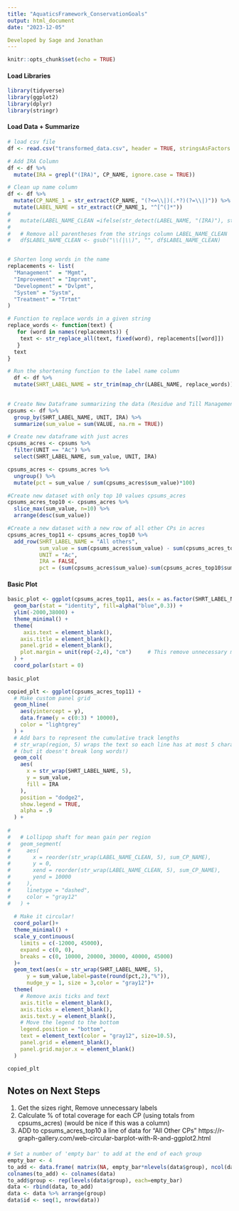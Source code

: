 ```yaml
---
title: "AquaticsFramework_ConservationGoals"
output: html_document
date: "2023-12-05"

Developed by Sage and Jonathan
---
```


```r
knitr::opts_chunk$set(echo = TRUE)

```

#### Load Libraries
```r
library(tidyverse)
library(ggplot2)
library(dplyr)
library(stringr)

```

#### Load Data + Summarize
```r
# load csv file
df <- read.csv("transformed_data.csv", header = TRUE, stringsAsFactors = FALSE)

# Add IRA Column
df <- df %>%
  mutate(IRA = grepl("(IRA)", CP_NAME, ignore.case = TRUE))

# Clean up name column
df <- df %>%
  mutate(CP_NAME_1 = str_extract(CP_NAME, "(?<=\\|)(.*?)(?=\\|)")) %>%
  mutate(LABEL_NAME = str_extract(CP_NAME_1, "^[^(]*"))
# 
#   mutate(LABEL_NAME_CLEAN =ifelse(str_detect(LABEL_NAME, "(IRA)"), str_replace(LABEL_NAME, "(IRA)", ""), LABEL_NAME))
# 
#   # Remove all parentheses from the strings column LABEL_NAME_CLEAN 
#   df$LABEL_NAME_CLEAN <- gsub("\\(|\\)", "", df$LABEL_NAME_CLEAN)


# Shorten long words in the name
replacements <- list(
  "Management"  = "Mgmt",
  "Improvement" = "Imprvmt",
  "Development" = "Dvlpmt",
  "System" = "Systm",
  "Treatment" = "Trtmt"
)

# Function to replace words in a given string
replace_words <- function(text) {
   for (word in names(replacements)) {
    text <- str_replace_all(text, fixed(word), replacements[[word]])
   }
  text
}

# Run the shortening function to the label name column
  df <- df %>%
  mutate(SHRT_LABEL_NAME = str_trim(map_chr(LABEL_NAME, replace_words)))
  

# Create New Dataframe summarizing the data (Residue and Till Management were collapsed into one category (no till / reduced till))
cpsums <- df %>%
  group_by(SHRT_LABEL_NAME, UNIT, IRA) %>%
  summarize(sum_value = sum(VALUE, na.rm = TRUE)) 

# Create new dataframe with just acres
cpsums_acres <- cpsums %>%
  filter(UNIT == "Ac") %>%
  select(SHRT_LABEL_NAME, sum_value, UNIT, IRA)

cpsums_acres <- cpsums_acres %>%
  ungroup() %>%
  mutate(pct = sum_value / sum(cpsums_acres$sum_value)*100)

#Create new dataset with only top 10 values cpsums_acres
cpsums_acres_top10 <- cpsums_acres %>%
  slice_max(sum_value, n=10) %>%
  arrange(desc(sum_value))

#Create a new dataset with a new row of all other CPs in acres
cpsums_acres_top11 <- cpsums_acres_top10 %>%
  add_row(SHRT_LABEL_NAME = "All others",
          sum_value = sum(cpsums_acres$sum_value) - sum(cpsums_acres_top10$sum_value),
          UNIT = "Ac",
          IRA = FALSE,
          pct = (sum(cpsums_acres$sum_value)-sum(cpsums_acres_top10$sum_value)) / sum(cpsums_acres$sum_value) *100)

```


#### Basic Plot
```r
basic_plot <- ggplot(cpsums_acres_top11, aes(x = as.factor(SHRT_LABEL_NAME), y = sum_value)) +
  geom_bar(stat = "identity", fill=alpha("blue",0.3)) +
  ylim(-2000,38000) +
  theme_minimal() + 
  theme( 
     axis.text = element_blank(),
    axis.title = element_blank(),
    panel.grid = element_blank(),
    plot.margin = unit(rep(-2,4), "cm")     # This remove unnecessary margin around plot
  ) +
  coord_polar(start = 0)
    
basic_plot
```



```r

copied_plt <- ggplot(cpsums_acres_top11) +
  # Make custom panel grid
  geom_hline(
    aes(yintercept = y), 
    data.frame(y = c(0:3) * 10000),
    color = "lightgrey"
  ) + 
  # Add bars to represent the cumulative track lengths
  # str_wrap(region, 5) wraps the text so each line has at most 5 characters
  # (but it doesn't break long words!)
  geom_col(
    aes(
      x = str_wrap(SHRT_LABEL_NAME, 5),
      y = sum_value,
      fill = IRA
    ),
    position = "dodge2",
    show.legend = TRUE,
    alpha = .9
  ) +
  
# 
#   # Lollipop shaft for mean gain per region
#   geom_segment(
#     aes(
#       x = reorder(str_wrap(LABEL_NAME_CLEAN, 5), sum_CP_NAME),
#       y = 0,
#       xend = reorder(str_wrap(LABEL_NAME_CLEAN, 5), sum_CP_NAME),
#       yend = 10000
#     ),
#     linetype = "dashed",
#     color = "gray12"
#   ) + 
  
  # Make it circular!
  coord_polar()+
  theme_minimal() +
  scale_y_continuous(
    limits = c(-12000, 45000),
    expand = c(0, 0),
    breaks = c(0, 10000, 20000, 30000, 40000, 45000)
  )+
  geom_text(aes(x = str_wrap(SHRT_LABEL_NAME, 5),
      y = sum_value,label=paste(round(pct,2),"%")), 
      nudge_y = 1, size = 3,color = "gray12")+
  theme(
    # Remove axis ticks and text
    axis.title = element_blank(),
    axis.ticks = element_blank(),
    axis.text.y = element_blank(),
    # Move the legend to the bottom
    legend.position = "bottom",
    text = element_text(color = "gray12", size=10.5),
    panel.grid = element_blank(),
    panel.grid.major.x = element_blank()
  )

copied_plt
```

## Notes on Next Steps
1. Get the sizes right, Remove unnecessary labels 
2. Calculate % of total coverage for each CP (using totals from cpsums_acres) (would be nice if this was a column)
3. ADD to cpsums_acres_top10 a line of data for "All Other CPs" 
https://r-graph-gallery.com/web-circular-barplot-with-R-and-ggplot2.html


####
```r
# Set a number of 'empty bar' to add at the end of each group
empty_bar <- 4
to_add <- data.frame( matrix(NA, empty_bar*nlevels(data$group), ncol(data)) )
colnames(to_add) <- colnames(data)
to_add$group <- rep(levels(data$group), each=empty_bar)
data <- rbind(data, to_add)
data <- data %>% arrange(group)
data$id <- seq(1, nrow(data))



```

